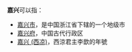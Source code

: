 '''嘉兴'''可以指：
* [[嘉兴市|嘉兴市]]，是中国浙江省下辖的一个地级市
* [[嘉兴府|嘉兴府]]，中国古代行政区
* [[嘉兴_(西凉)|嘉兴 (西凉)]]，西涼君主李歆的年號

{{disambig|Cat=二字中國相關消歧義|J}}